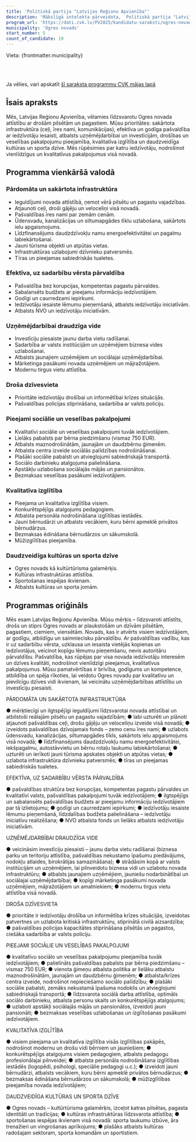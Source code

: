 ```yaml
---
title: 'Politiskā partija "Latvijas Reģionu Apvienība"'
description: 'Mākslīgā intelekta pārveidota,  Politiskā partija "Latvijas Reģionu Apvienība" - Ogres novads programma vienkāršā valodā'
program_url: 'https://dati.cvk.lv/PV2025/kandidatu-saraksti/ogres-novads/politiska-partija-latvijas-regionu-apvieniba'
municipality: 'Ogres novads'
start_number: 5
count_of_candidate: 19
---
```



Vieta: {frontmatter.municipality}<br/>

<Badge text="Līdzsvarota attīstība" variant="note" size="small" /> <Badge text="Godīga pārvaldība" variant="note" size="small" /> <Badge text="Uzņēmējdarbības atbalsts" variant="note" size="small" /> <Badge text="Drošība un veselība" variant="note" size="small" /> <Badge text="Kvalitatīva izglītība" variant="note" size="small" />

<br/><br/> 

<Card title='Šis ir mākslīga intelekta ģenerēts apraksts' icon='starlight'>
    Ja vēlies, vari apskatīt <a href={frontmatter.program_url} target='_blank'>šī saraksta programmu CVK mājas lapā</a>
    </Card>

## Īsais apraksts

Mēs, Latvijas Reģionu Apvienība, vēlamies līdzsvarotu Ogres novada attīstību ar drošām pilsētām un pagastiem. Mūsu prioritātes: sakārtota infrastruktūra (ceļi, īres nami, komunikācijas), efektīva un godīga pašvaldība ar iedzīvotāju iesaisti, atbalsts uzņēmējdarbībai un investīcijām, drošības un veselības pakalpojumu pieejamība, kvalitatīva izglītība un daudzveidīga kultūras un sporta dzīve. Mēs rūpēsimies par katru iedzīvotāju, nodrošinot vienlīdzīgus un kvalitatīvus pakalpojumus visā novadā.

## Programma vienkāršā valodā

### Pārdomāta un sakārtota infrastruktūra
*   Ieguldījumi novada attīstībā, ņemot vērā pilsētu un pagastu vajadzības.
*   Atjaunoti ceļi, droši gājēju un veloceliņi visā novadā.
*   Pašvaldības īres nami par zemām cenām.
*   Ūdensvadu, kanalizācijas un siltumapgādes tīklu uzlabošana, sakārtots ielu apgaismojums.
*   Līdzfinansējums daudzdzīvokļu namu energoefektivitātei un pagalmu labiekārtošanai.
*   Jauni tūrisma objekti un atpūtas vietas.
*   Infrastruktūras uzlabojumi dzīvnieku patversmēs.
*   Tīras un pieejamas sabiedriskās tualetes.

### Efektīva, uz sadarbību vērsta pārvaldība
*   Pašvaldība bez korupcijas, kompetentas pagastu pārvaldes.
*   Sabalansēts budžets ar pieejamu informāciju iedzīvotājiem.
*   Godīgi un caurredzami iepirkumi.
*   Iedzīvotāju iesaiste lēmumu pieņemšanā, atbalsts iedzīvotāju iniciatīvām.
*   Atbalsts NVO un iedzīvotāju iniciatīvām.

### Uzņēmējdarbībai draudzīga vide
*   Investīciju piesaiste jaunu darba vietu radīšanai.
*   Sadarbība ar valsts institūcijām un uzņēmējiem biznesa vides uzlabošanai.
*   Atbalsts jaunajiem uzņēmējiem un sociālajai uzņēmējdarbībai.
*   Mārketinga pasākumi novada uzņēmējiem un mājražotājiem.
*   Modernu tirgus vietu attīstība.

### Droša dzīvesvieta
*   Prioritāte iedzīvotāju drošībai un informētībai krīzes situācijās.
*   Pašvaldības policijas stiprināšana, sadarbība ar valsts policiju.

### Pieejami sociālie un veselības pakalpojumi
*   Kvalitatīvi sociālie un veselības pakalpojumi tuvāk iedzīvotājiem.
*   Lielāks pabalsts par bērna piedzimšanu (vismaz 750 EUR).
*   Atbalsts maznodrošinātām, jaunajām un daudzbērnu ģimenēm.
*   Atbalsta centra izveide sociālās palīdzības nodrošināšanai.
*   Plašāki sociālie pabalsti un atvieglojumi sabiedriskajā transportā.
*   Sociālo darbinieku atalgojuma palielināšana.
*   Apstākļu uzlabošana sociālajās mājās un pansionātos.
*   Bezmaksas veselības pasākumi iedzīvotājiem.

### Kvalitatīva izglītība
*   Pieejama un kvalitatīva izglītība visiem.
*   Konkurētspējīgs atalgojums pedagogiem.
*   Atbalsta personāla nodrošināšana izglītības iestādēs.
*   Jauni bērnudārzi un atbalsts vecākiem, kuru bērni apmeklē privātos bērnudārzus.
*   Bezmaksas ēdināšana bērnudārzos un sākumskolā.
*   Mūžizglītības pieejamība.

### Daudzveidīga kultūras un sporta dzīve
*   Ogres novads kā kultūrtūrisma galamērķis.
*   Kultūras infrastruktūras attīstība.
*   Sportošanas iespējas ikvienam.
*   Atbalsts kultūras un sporta jomām.

## Programmas oriģināls

Mēs esam Latvijas Reģionu Apvienība.
Mūsu mērķis – līdzsvaroti attīstīts, drošs un stiprs Ogres novads ar plaukstošām un dzīvām pilsētām, pagastiem, ciemiem, viensētām.
Novads, kas ir atvērts visiem iedzīvotājiem, ar godīgu, atbildīgu un saimniecisku pārvaldību.
Ar pašvaldības vadību, kas ir uz sadarbību vērsta, uzklausa un iesaista vietējās kopienas un iedzīvotājus, veicinot kopīgu lēmumu pieņemšanu, nevis autoritāru pārvaldību.
Pašvaldība, kas rūpējas par visa novada iedzīvotāju interesēm un dzīves kvalitāti, nodrošinot vienlīdzīgi pieejamus, kvalitatīvus pakalpojumus.
Mūsu pamatvērtības ir brīvība, godīgums un kompetence, atbildība un spēja rīkoties, lai veidotu Ogres novadu par kvalitatīvu un pievilcīgu dzīves vidi ikvienam, lai veicinātu uzņēmējdarbības attīstību un investīciju piesaisti.

PĀRDOMĀTA UN SAKĀRTOTA INFRASTRUKTŪRA

● mērķtiecīgi un ilgtspējīgi ieguldījumi līdzsvarotai novada attīstībai un atbilstoši reālajām pilsētu un pagastu vajadzībām;
● labi uzturēti un plānoti atjaunoti pašvaldības ceļi, drošu gājēju un veloceliņu izveide visā novadā;
● izveidots pašvaldības dzīvojamais fonds – zemo cenu īres nami;
● uzlabots ūdensvadu, kanalizācijas, siltumapgādes tīkls, sakārtots ielu apgaismojums visā novadā;
● līdzfinansējums daudzdzīvokļu namu energoefektivitātei, iekšpagalmu, autostāvvietu un bērnu rotaļu laukumu labiekārtošanai;
● uzturēti un ierīkoti jauni tūrisma apskates objekti un atpūtas vietas;
● uzlabota infrastruktūra dzīvnieku patversmēs;
● tīras un pieejamas sabiedriskās tualetes.

EFEKTĪVA, UZ SADARBĪBU VĒRSTA PĀRVALDĪBA

● pašvaldības struktūra bez korupcijas, kompetentas pagastu pārvaldes un kvalitatīvi valsts, pašvaldības pakalpojumi tuvāk iedzīvotājiem;
● ilgtspējīgs un sabalansēts pašvaldības budžets ar pieejamu informāciju iedzīvotājiem par tā izlietojumu;
● godīgi un caurredzami iepirkumi;
● iedzīvotāju iesaiste lēmumu pieņemšanā, līdzdalības budžeta palielināšana – iedzīvotāju iniciatīvu realizēšana;
● NVO atbalsta fonds un lielāks atbalsts iedzīvotāju iniciatīvām.

UZŅĒMĒJDARBĪBAI DRAUDZĪGA VIDE

● veicināsim investīciju piesaisti – jaunu darba vietu radīšanai (biznesa parku un teritoriju attīstība, pašvaldības nekustamo īpašumu piedāvājums, nodokļu atlaides, birokrātijas samazināšana);
● strādāsim kopā ar valsts institūcijām un uzņēmējiem, lai pilnveidotu biznesa vidi un uzlabotu novada infrastruktūru;
● atbalsts jaunajiem uzņēmējiem, jauniešu nodarbinātībai un sociālajai uzņēmējdarbībai;
● kopīgi mārketinga pasākumi novada uzņēmējiem, mājražotājiem un amatniekiem;
● modernu tirgus vietu attīstība visā novadā.

DROŠA DZĪVESVIETA

● prioritāte ir iedzīvotāju drošība un informētība krīzes situācijās, izveidotas patvertnes un uzlabota kritiskā infrastruktūru, stiprinātā civilā aizsardzība;
● pašvaldības policijas kapacitātes stiprināšana pilsētās un pagastos, ciešāka sadarbība ar valsts policiju.

PIEEJAMI SOCIĀLIE UN VESELĪBAS PAKALPOJUMI

● kvalitatīvu sociālo un veselības pakalpojumu pieejamība tuvāk iedzīvotājiem;
● palielināts pašvaldības pabalsts par bērna piedzimšanu – vismaz 750 EUR;
● vienota ģimeņu atbalsta politika ar lielāku atbalstu maznodrošinātām, jaunajām un daudzbērnu ģimenēm;
● atbalsta/krīzes centra izveide, nodrošinot nepieciešamo sociālo palīdzību;
● plašāki sociālie pabalsti, zemāks nekustamā īpašuma nodoklis un atvieglojumi sabiedriskajā transportā;
● līdzsvarota sociālā darba attīstība, optimāls sociālo darbinieku, atbalsta personu skaits un konkurētspējīgs atalgojums;
● uzlaboti apstākļi sociālajās mājās un pansionātos, izveidoti jauni pansionāti;
● bezmaksas veselības uzlabošanas un izglītošanas pasākumi iedzīvotājiem.

KVALITATĪVA IZGLĪTĪBA

● visiem pieejama un kvalitatīva izglītība visās izglītības pakāpēs, nodrošinot modernu un drošu vidi bērniem un jauniešiem;
● konkurētspējīgs atalgojums visiem pedagogiem, atbalsts pedagogu profesionālajai pilnveidei;
● atbalsta personāla nodrošināšana izglītības iestādēs (logopēdi, psihologi, speciālie pedagogi u.c.);
● izveidoti jauni bērnudārzi, atbalsts vecākiem, kuru bērni apmeklē privātos bērnudārzus;
● bezmaksas ēdināšana bērnudārzos un sākumskolā;
● mūžizglītības pieejamība novada iedzīvotājiem;

DAUDZVEIDĪGA KULTŪRAS UN SPORTA DZĪVE

● Ogres novads – kultūrtūrisma galamērķis, izceļot katras pilsētas, pagasta identitāti un tradīcijas;
● kultūras infrastruktūras līdzsvarota attīstība;
● sportošanas iespējas ikvienam visā novadā: sporta laukumu izbūve, āra trenažieri un vingrošanas aprīkojums;
● plašāks atbalsts kultūras radošajam sektoram, sporta komandām un sportistiem.
